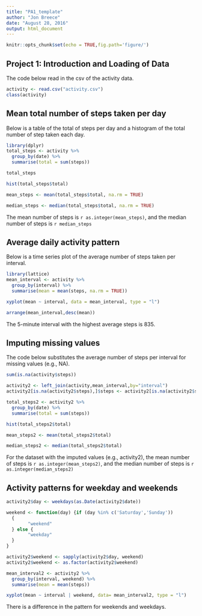 ```yaml
---
title: "PA1_template"
author: "Jon Breece"
date: "August 28, 2016"
output: html_document
---
```


```r
knitr::opts_chunk$set(echo = TRUE,fig.path='figure/')
```

## Project 1: Introduction and Loading of Data
The code below read in the csv of the activity data.
```r
activity <- read.csv("activity.csv")
class(activity)
```


## Mean total number of steps taken per day
Below is a table of the total of steps per day and a histogram of the total number of step taken each day.

```r
library(dplyr)
total_steps <- activity %>%
  group_by(date) %>%
  summarise(total = sum(steps))

total_steps

hist(total_steps$total)

mean_steps <- mean(total_steps$total, na.rm = TRUE)

median_steps <- median(total_steps$total, na.rm = TRUE)
```

The mean number of steps is `r as.integer(mean_steps)`, and the median number of steps is `r median_steps`

## Average daily activity pattern
Below is a time series plot of the average number of steps taken per interval.

```r
library(lattice)
mean_interval <- activity %>%
  group_by(interval) %>%
  summarise(mean = mean(steps, na.rm = TRUE))

xyplot(mean ~ interval, data = mean_interval, type = "l")

arrange(mean_interval,desc(mean))
```

The 5-minute interval with the highest average steps is 835.

## Imputing missing values
The code below substitutes the average number of steps per interval for missing values (e.g., NA).
```r

sum(is.na(activity$steps))

activity2 <- left_join(activity,mean_interval,by="interval")
activity2[is.na(activity2$steps),]$steps <- activity2[is.na(activity2$steps),]$mean

total_steps2 <- activity2 %>%
  group_by(date) %>%
  summarise(total = sum(steps))

hist(total_steps2$total)

mean_steps2 <- mean(total_steps2$total)

median_steps2 <- median(total_steps2$total)

```
For the dataset with the imputed values (e.g., activity2), the mean number of steps is `r as.integer(mean_steps2)`, and the median number of steps is `r as.integer(median_steps2)`

## Activity patterns for weekday and weekends

```r
activity2$day <- weekdays(as.Date(activity2$date))

weekend <- function(day) {if (day %in% c('Saturday','Sunday')) 
  {
        "weekend"
  } else {
        "weekday"
  }
}

activity2$weekend <- sapply(activity2$day, weekend)
activity2$weekend <- as.factor(activity2$weekend)

mean_interval2 <- activity2 %>%
  group_by(interval, weekend) %>%
  summarise(mean = mean(steps))

xyplot(mean ~ interval | weekend, data= mean_interval2, type = "l")

```

There is a difference in the pattern for weekends and weekdays.